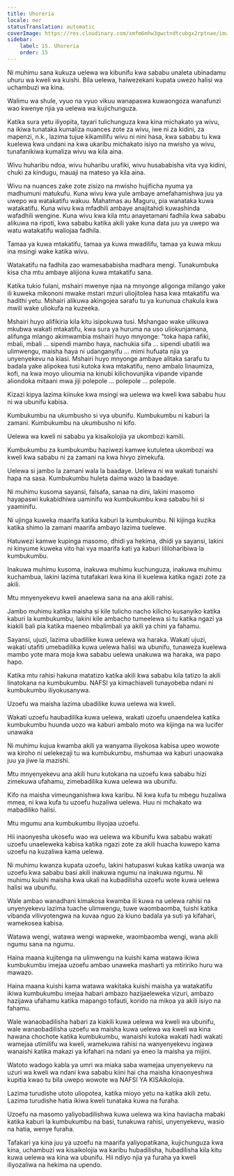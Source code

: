 ```yaml
---
title: Uhoreria
locale: mer
statusTranslation: automatic
coverImage: https://res.cloudinary.com/xmfm6mhw3gwctndtcubgx2rptnae/image/upload/v1740337243/small_cover_educacion_fundamental_a051170f1c.webp
sidebar:
    label: 15. Uhoreria
    order: 15
---
```

Ni muhimu sana kukuza uelewa wa kibunifu kwa sababu unaleta ubinadamu uhuru wa kweli wa kuishi. Bila uelewa, haiwezekani kupata uwezo halisi wa uchambuzi wa kina.

Walimu wa shule, vyuo na vyuo vikuu wanapaswa kuwaongoza wanafunzi wao kwenye njia ya uelewa wa kujichunguza.

Katika sura yetu iliyopita, tayari tulichunguza kwa kina michakato ya wivu, na ikiwa tunataka kumaliza nuances zote za wivu, iwe ni za kidini, za mapenzi, n.k., lazima tujue kikamilifu wivu ni nini hasa, kwa sababu tu kwa kuelewa kwa undani na kwa ukaribu michakato isiyo na mwisho ya wivu, tunafanikiwa kumaliza wivu wa kila aina.

Wivu huharibu ndoa, wivu huharibu urafiki, wivu husababisha vita vya kidini, chuki za kindugu, mauaji na mateso ya kila aina.

Wivu na nuances zake zote zisizo na mwisho hujificha nyuma ya madhumuni matukufu. Kuna wivu kwa yule ambaye amefahamishwa juu ya uwepo wa watakatifu wakuu. Mahatmas au Maguru, pia wanataka kuwa watakatifu. Kuna wivu kwa mfadhili ambaye anajitahidi kuwashinda wafadhili wengine. Kuna wivu kwa kila mtu anayetamani fadhila kwa sababu alikuwa na ripoti, kwa sababu katika akili yake kuna data juu ya uwepo wa watu watakatifu waliojaa fadhila.

Tamaa ya kuwa mtakatifu, tamaa ya kuwa mwadilifu, tamaa ya kuwa mkuu ina msingi wake katika wivu.

Watakatifu na fadhila zao wamesababisha madhara mengi. Tunakumbuka kisa cha mtu ambaye alijiona kuwa mtakatifu sana.

Katika tukio fulani, mshairi mwenye njaa na mnyonge aligonga milango yake ili kuweka mikononi mwake mstari mzuri uliojitolea hasa kwa mtakatifu wa hadithi yetu. Mshairi alikuwa akingojea sarafu tu ya kununua chakula kwa mwili wake uliokufa na kuzeeka.

Mshairi huyo alifikiria kila kitu isipokuwa tusi. Mshangao wake ulikuwa mkubwa wakati mtakatifu, kwa sura ya huruma na uso uliokunjamana, alifunga mlango akimwambia mshairi huyo mnyonge: "toka hapa rafiki, mbali, mbali ... sipendi mambo haya, nachukia sifa ... sipendi ubatili wa ulimwengu, maisha haya ni udanganyifu ... mimi hufuata njia ya unyenyekevu na kiasi. Mshairi huyo mnyonge ambaye alitaka sarafu tu badala yake alipokea tusi kutoka kwa mtakatifu, neno ambalo linaumiza, kofi, na kwa moyo ulioumia na kinubi kilichovunjika vipande vipande aliondoka mitaani mwa jiji polepole ... polepole ... polepole.

Kizazi kipya lazima kiinuke kwa msingi wa uelewa wa kweli kwa sababu huu ni wa ubunifu kabisa.

Kumbukumbu na ukumbusho si vya ubunifu. Kumbukumbu ni kaburi la zamani. Kumbukumbu na ukumbusho ni kifo.

Uelewa wa kweli ni sababu ya kisaikolojia ya ukombozi kamili.

Kumbukumbu za kumbukumbu haziwezi kamwe kutuletea ukombozi wa kweli kwa sababu ni za zamani na kwa hivyo zimekufa.

Uelewa si jambo la zamani wala la baadaye. Uelewa ni wa wakati tunaishi hapa na sasa. Kumbukumbu huleta daima wazo la baadaye.

Ni muhimu kusoma sayansi, falsafa, sanaa na dini, lakini masomo hayapaswi kukabidhiwa uaminifu wa kumbukumbu kwa sababu hii si yaaminifu.

Ni ujinga kuweka maarifa katika kaburi la kumbukumbu. Ni kijinga kuzika katika shimo la zamani maarifa ambayo lazima tuelewe.

Hatuwezi kamwe kupinga masomo, dhidi ya hekima, dhidi ya sayansi, lakini ni kinyume kuweka vito hai vya maarifa kati ya kaburi lililoharibiwa la kumbukumbu.

Inakuwa muhimu kusoma, inakuwa muhimu kuchunguza, inakuwa muhimu kuchambua, lakini lazima tutafakari kwa kina ili kuelewa katika ngazi zote za akili.

Mtu mnyenyekevu kweli anaelewa sana na ana akili rahisi.

Jambo muhimu katika maisha si kile tulicho nacho kilicho kusanyiko katika kaburi la kumbukumbu, lakini kile ambacho tumeelewa si tu katika ngazi ya kiakili bali pia katika maeneo mbalimbali ya akili ya chini ya fahamu.

Sayansi, ujuzi, lazima ubadilike kuwa uelewa wa haraka. Wakati ujuzi, wakati utafiti umebadilika kuwa uelewa halisi wa ubunifu, tunaweza kuelewa mambo yote mara moja kwa sababu uelewa unakuwa wa haraka, wa papo hapo.

Katika mtu rahisi hakuna matatizo katika akili kwa sababu kila tatizo la akili linatokana na kumbukumbu. NAFSI ya kimachiaveli tunayobeba ndani ni kumbukumbu iliyokusanywa.

Uzoefu wa maisha lazima ubadilike kuwa uelewa wa kweli.

Wakati uzoefu haubadilika kuwa uelewa, wakati uzoefu unaendelea katika kumbukumbu huunda uozo wa kaburi ambalo moto wa kijinga na wa lucifer unawaka

Ni muhimu kujua kwamba akili ya wanyama iliyokosa kabisa upeo wowote wa kiroho ni uelekezaji tu wa kumbukumbu, mshumaa wa kaburi unaowaka juu ya jiwe la mazishi.

Mtu mnyenyekevu ana akili huru kutokana na uzoefu kwa sababu hizi zimekuwa ufahamu, zimebadilika kuwa uelewa wa ubunifu.

Kifo na maisha vimeunganishwa kwa karibu. Ni kwa kufa tu mbegu huzaliwa mmea, ni kwa kufa tu uzoefu huzaliwa uelewa. Huu ni mchakato wa mabadiliko halisi.

Mtu mgumu ana kumbukumbu iliyojaa uzoefu.

Hii inaonyesha ukosefu wao wa uelewa wa kibunifu kwa sababu wakati uzoefu unaeleweka kabisa katika ngazi zote za akili huacha kuwepo kama uzoefu na kuzaliwa kama uelewa.

Ni muhimu kwanza kupata uzoefu, lakini hatupaswi kukaa katika uwanja wa uzoefu kwa sababu basi akili inakuwa ngumu na inakuwa ngumu. Ni muhimu kuishi maisha kwa ukali na kubadilisha uzoefu wote kuwa uelewa halisi wa ubunifu.

Wale ambao wanadhani kimakosa kwamba ili kuwa na uelewa rahisi na unyenyekevu lazima tuache ulimwengu, tuwe waombaomba, tuishi katika vibanda vilivyotengwa na kuvaa nguo za kiuno badala ya suti ya kifahari, wamekosea kabisa.

Watawa wengi, watawa wengi wapweke, waombaomba wengi, wana akili ngumu sana na ngumu.

Haina maana kujitenga na ulimwengu na kuishi kama watawa ikiwa kumbukumbu imejaa uzoefu ambao unaweka masharti ya mtiririko huru wa mawazo.

Haina maana kuishi kama watawa wakitaka kuishi maisha ya watakatifu ikiwa kumbukumbu imejaa habari ambazo hazijaeleweka vizuri, ambazo hazijawa ufahamu katika mapango tofauti, korido na mikoa ya akili isiyo na fahamu.

Wale wanaobadilisha habari za kiakili kuwa uelewa wa kweli wa ubunifu, wale wanaobadilisha uzoefu wa maisha kuwa uelewa wa kweli wa kina hawana chochote katika kumbukumbu, wanaishi kutoka wakati hadi wakati wamejaa utimilifu wa kweli, wamekuwa rahisi na wanyenyekevu ingawa wanaishi katika makazi ya kifahari na ndani ya eneo la maisha ya mijini.

Watoto wadogo kabla ya umri wa miaka saba wamejaa unyenyekevu na uzuri wa kweli wa ndani kwa sababu kiini hai cha maisha kinaonyeshwa kupitia kwao tu bila uwepo wowote wa NAFSI YA KISAikolojia.

Lazima turudishe utoto uliopotea, katika mioyo yetu na katika akili zetu. Lazima turudishe hatia ikiwa kweli tunataka kuwa na furaha.

Uzoefu na masomo yaliyobadilishwa kuwa uelewa wa kina haviacha mabaki katika kaburi la kumbukumbu na basi, tunakuwa rahisi, unyenyekevu, wasio na hatia, wenye furaha.

Tafakari ya kina juu ya uzoefu na maarifa yaliyopatikana, kujichunguza kwa kina, uchambuzi wa kisaikolojia wa karibu hubadilisha, hubadilisha kila kitu kuwa uelewa wa kina wa ubunifu. Hii ndiyo njia ya furaha ya kweli iliyozaliwa na hekima na upendo.


